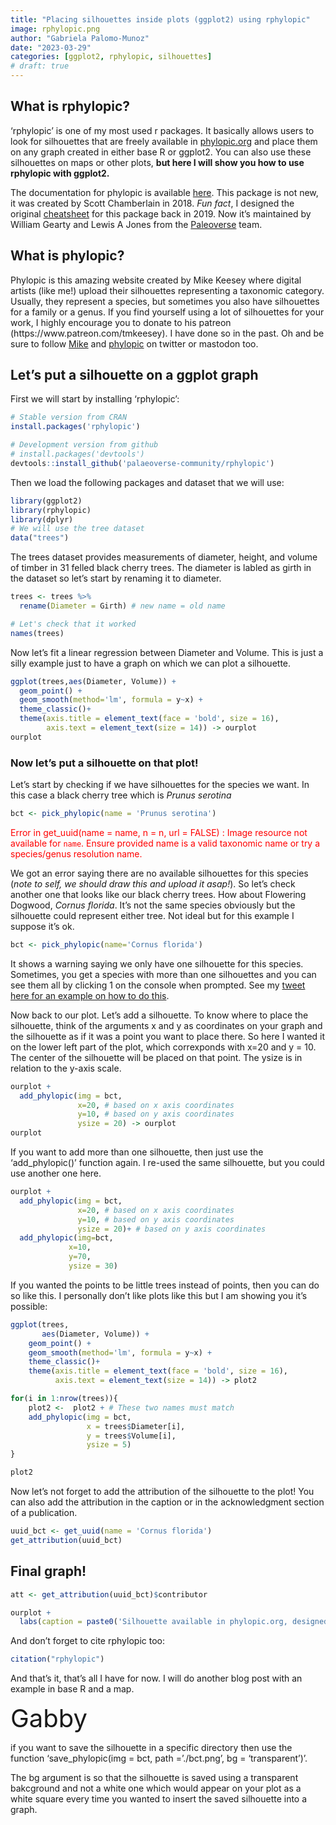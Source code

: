 ```yaml
---
title: "Placing silhouettes inside plots (ggplot2) using rphylopic"
image: rphylopic.png
author: "Gabriela Palomo-Munoz"
date: "2023-03-29"
categories: [ggplot2, rphylopic, silhouettes]
# draft: true
---
```


## What is rphylopic?

'rphylopic' is one of my most used r packages. It basically allows users to look for silhouettes that are freely available in [phylopic.org](www.phylopic.org) and place them on any graph created in either base R or ggplot2. You can also use these silhouettes on maps or other plots, **but here I will show you how to use rphylopic with ggplot2.**

The documentation for phylopic is available [here](https://github.com/palaeoverse-community/rphylopic). This package is not new, it was created by Scott Chamberlain in 2018. *Fun fact*, I designed the original [cheatsheet](https://github.com/rstudio/cheatsheets/blob/main/rphylopic.pdf) for this package back in 2019. Now it's maintained by William Gearty and Lewis A Jones from the [Paleoverse](https://rphylopic.palaeoverse.org/) team.

## What is phylopic?

Phylopic is this amazing website created by Mike Keesey where digital artists (like me!) upload their silhouettes representing a taxonomic category. Usually, they represent a species, but sometimes you also have silhouettes for a family or a genus. If you find yourself using a lot of silhouettes for your work, I highly encourage you to donate to his patreon (https://www.patreon.com/tmkeesey). I have done so in the past. Oh and be sure to follow [Mike](https://twitter.com/tmkeesey) and [phylopic](https://twitter.com/PhyloPic) on twitter or mastodon too.

## Let's put a silhouette on a ggplot graph

First we will start by installing 'rphylopic':

```r
# Stable version from CRAN
install.packages('rphylopic')

# Development version from github
# install.packages('devtools')
devtools::install_github('palaeoverse-community/rphylopic')
```

Then we load the following packages and dataset that we will use:

```r
library(ggplot2)
library(rphylopic)
library(dplyr)
# We will use the tree dataset 
data("trees")
```

The trees dataset provides measurements of diameter, height, and volume of timber in 31 felled black cherry trees. The diameter is labled as girth in the dataset so let's start by renaming it to diameter.

```r
trees <- trees %>% 
  rename(Diameter = Girth) # new name = old name

# Let's check that it worked 
names(trees)
```

Now let's fit a linear regression between Diameter and Volume. This is just a silly example just to have a graph on which we can plot a silhouette.

```r
ggplot(trees,aes(Diameter, Volume)) +
  geom_point() +
  geom_smooth(method='lm', formula = y~x) +
  theme_classic()+
  theme(axis.title = element_text(face = 'bold', size = 16),
        axis.text = element_text(size = 14)) -> ourplot
ourplot 
```

### Now let's put a silhouette on that plot!

Let's start by checking if we have silhouettes for the species we want. In this case a black cherry tree which is *Prunus serotina*

```r
bct <- pick_phylopic(name = 'Prunus serotina')
```

[ Error in get_uuid(name = name, n = n, url = FALSE) : Image resource not available for `name`. Ensure provided name is a valid taxonomic name or try a species/genus resolution name. ]{style="color:red;"}

We got an error saying there are no available silhouettes for this species (*note to self, we should draw this and upload it asap!*). So let's check another one that looks like our black cherry trees. How about Flowering Dogwood, *Cornus florida*. It's not the same species obviously but the silhouette could represent either tree. Not ideal but for this example I suppose it's ok.

```r
bct <- pick_phylopic(name='Cornus florida')
```

It shows a warning saying we only have one silhouette for this species. Sometimes, you get a species with more than one silhouettes and you can see them all by clicking 1 on the console when prompted. See my [tweet here for an example on how to do this](https://twitter.com/gabbspalomo/status/1639645295209267201?s=20).

Now back to our plot. Let's add a silhouette. To know where to place the silhouette, think of the arguments x and y as coordinates on your graph and the silhouette as if it was a point you want to place there. So here I wanted it on the lower left part of the plot, which correxponds with x=20 and y = 10. The center of the silhouette will be placed on that point. The ysize is in relation to the y-axis scale.

```r
ourplot +
  add_phylopic(img = bct,
               x=20, # based on x axis coordinates
               y=10, # based on y axis coordinates 
               ysize = 20) -> ourplot 
ourplot
```

If you want to add more than one silhouette, then just use the 'add_phylopic()' function again. I re-used the same silhouette, but you could use another one here.

```r
ourplot +
  add_phylopic(img = bct,
               x=20, # based on x axis coordinates
               y=10, # based on y axis coordinates 
               ysize = 20)+ # based on y axis coordinates 
  add_phylopic(img=bct, 
             x=10, 
             y=70, 
             ysize = 30)
```

If you wanted the points to be little trees instead of points, then you can do so like this. I personally don't like plots like this but I am showing you it's possible:

```r
ggplot(trees,
       aes(Diameter, Volume)) +
    geom_point() +
    geom_smooth(method='lm', formula = y~x) +
    theme_classic()+
    theme(axis.title = element_text(face = 'bold', size = 16),
          axis.text = element_text(size = 14)) -> plot2

for(i in 1:nrow(trees)){
    plot2 <-  plot2 + # These two names must match 
    add_phylopic(img = bct, 
                 x = trees$Diameter[i],
                 y = trees$Volume[i], 
                 ysize = 5)
}

plot2
```

Now let's not forget to add the attribution of the silhouette to the plot! You can also add the attribution in the caption or in the acknowledgment section of a publication.

```r
uuid_bct <- get_uuid(name = 'Cornus florida')
get_attribution(uuid_bct)
```

## Final graph!

```r
att <- get_attribution(uuid_bct)$contributor 

ourplot +
  labs(caption = paste0('Silhouette available in phylopic.org, designed by ', att))

```

And don't forget to cite rphylopic too:

```r
citation("rphylopic")
```

And that's it, that's all I have for now. I will do another blog post with an example in base R and a map.

[Gabby]{style="color:deepskyblue4;font-size:40px;"} 

:::{.callout-note title='How to save silhouettes'}
if you want to save the silhouette in a specific directory then use the function 'save_phylopic(img = bct, path = './bct.png', bg = 'transparent')'.

The bg argument is so that the silhouette is saved using a transparent bakcground and not a white one which would appear on your plot as a white square every time you wanted to insert the saved silhouette into a graph. 
:::
